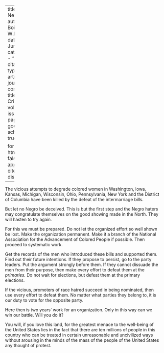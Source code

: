 
---
title: 'The Next Step'
author: Du Bois, W.E.B.
date: Jun. 1913
categories: 
  - ""
citation: 
  type: article-journal
  container-title: The Crisis
  volume: 6
  issue: 2
  page: 79
google-scholar: true

format:
  html:
    toc: false
    appendix-cite-as: display
---



The vicious attempts to degrade colored women in Washington, Iowa,
Kansas, Michigan, Wisconsin, Ohio, Pennsylvania, New York and the
District of Columbia have been killed by the defeat of the intermarriage
bills.

But let no Negro be deceived. This is but the first step and the Negro
haters may congratulate themselves on the good showing made in the
North. They will hasten to try again.

For this we must be prepared. Do not let the organized effort so well
shown be lost. Make the organization permanent. Make it a branch of the
National Association for the Advancement of Colored People if possible.
Then proceed to systematic work.

Get the records of the men who introduced these bills and supported
them. Find out their future intentions. If they propose to persist, go
to the party leaders. Put the argument strongly before them. If they
cannot dissuade the men from their purpose, then make every effort to
defeat them at the *primaries.* Do not wait for elections, but defeat
them at the primary elections.

If the vicious, promoters of race hatred succeed in being nominated,
then use every effort to defeat them. No matter what parties they belong
to, it is our duty to vote for the opposite party.

Here then is two years' work for an organization. Only in this way can
we win our battle. Will you do it?

You will, if you love this land, for the greatest menace to the
well-being of the United States lies in the fact that there are ten
millions of people in this country who can be treated in certain
unreasonable and uncivilized ways without arousing in the minds of the
mass of the people of the United States any thought of protest.

